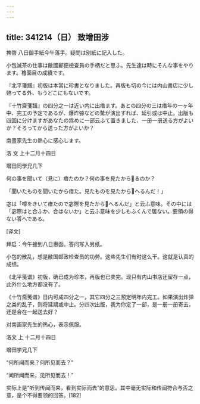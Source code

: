 ```yaml
---
---
---
```

title: 341214（日） 致增田涉
---




捭啓 八日御手紙今午落手。疑問は别紙に記入した。

小包滅茶の仕事は敝國郵便檢查員の手柄だと思ふ。先生達は時にそんな事をやります。穞面目の成績です。

『北平箋譜』初版は本當に珍書となりました。再版も切の今には内山書店に少し殕ってる外、もうどこにもないです。

『十竹齋箋譜』の四分之一は近い内に出瘄ます。あとの四分の三は瘄年の一ヶ年中、完工の予定であるが、爆炸弶などの驁が演出すれば、延引或は中止。出版も四回に分けますがあなたの爲めに一部云ふて置きました、一册一册送る方がよいか？そろってから送った方がよいか？

南畫家先生の熱心に感心します。

洛 文 上十二月十四日

增田同學兄几下

何の事を聞いて（見に）瘄たのか？何の事を見たからるのか？

「聞いたものを聞いたから瘄た。見たものを見たからへるんだ！」

宓は「噂をきいて瘄たので宓際を見たからへるんだ」と云ふ意味。その中には「宓際はと合ふか、合はないか」と云ふ意味を少しもふくんで居ない。要領の得ない答へである。

[译文]

拜启：今午接到八日惠函。答问写入另纸。

小包的散乱，想是敝国邮政检查员的功劳。这些先生们有时这么干。这就是认真的成绩。

《北平笺谱》初版，确已成为珍本，再版也已卖完。现只有内山书店还留存一点，此外什么地方都没有了。

《十竹斋笺谱》日内可成四分之一，其它四分之三预定明年内完工。如果演出炸弹之类的乱子，则将延期或中止。分四次出版，我为你定了一部，是一册一册寄去，还是合在一起送去好？

对南画家先生的热心，表示佩服。

洛文 上 十二月十四日

增田学兄几下

“何所闻而来？何所见而去？”

“闻所闻而来，见所见而去！”

实际上是“听到传闻而来，看到实际而去”的意思。其中毫无实际和传闻符合与否之意，是个不得要领的回答。[182]